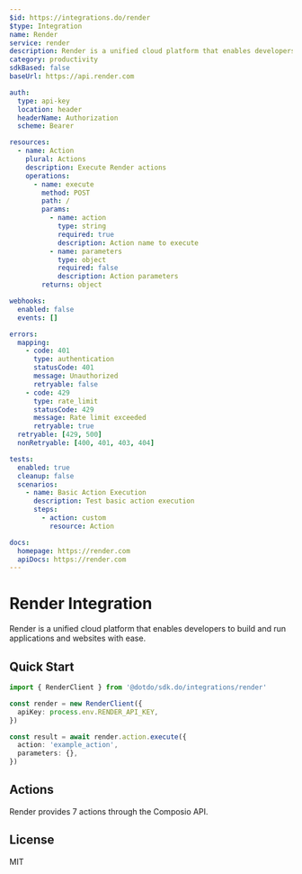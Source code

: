 ```yaml
---
$id: https://integrations.do/render
$type: Integration
name: Render
service: render
description: Render is a unified cloud platform that enables developers to build and run applications and websites with ease.
category: productivity
sdkBased: false
baseUrl: https://api.render.com

auth:
  type: api-key
  location: header
  headerName: Authorization
  scheme: Bearer

resources:
  - name: Action
    plural: Actions
    description: Execute Render actions
    operations:
      - name: execute
        method: POST
        path: /
        params:
          - name: action
            type: string
            required: true
            description: Action name to execute
          - name: parameters
            type: object
            required: false
            description: Action parameters
        returns: object

webhooks:
  enabled: false
  events: []

errors:
  mapping:
    - code: 401
      type: authentication
      statusCode: 401
      message: Unauthorized
      retryable: false
    - code: 429
      type: rate_limit
      statusCode: 429
      message: Rate limit exceeded
      retryable: true
  retryable: [429, 500]
  nonRetryable: [400, 401, 403, 404]

tests:
  enabled: true
  cleanup: false
  scenarios:
    - name: Basic Action Execution
      description: Test basic action execution
      steps:
        - action: custom
          resource: Action

docs:
  homepage: https://render.com
  apiDocs: https://render.com
---
```


# Render Integration

Render is a unified cloud platform that enables developers to build and run applications and websites with ease.

## Quick Start

```typescript
import { RenderClient } from '@dotdo/sdk.do/integrations/render'

const render = new RenderClient({
  apiKey: process.env.RENDER_API_KEY,
})

const result = await render.action.execute({
  action: 'example_action',
  parameters: {},
})
```

## Actions

Render provides 7 actions through the Composio API.

## License

MIT
